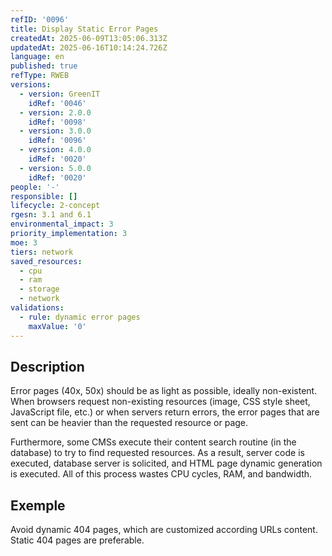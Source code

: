 ```yaml
---
refID: '0096'
title: Display Static Error Pages
createdAt: 2025-06-09T13:05:06.313Z
updatedAt: 2025-06-16T10:14:24.726Z
language: en
published: true
refType: RWEB
versions:
  - version: GreenIT
    idRef: '0046'
  - version: 2.0.0
    idRef: '0098'
  - version: 3.0.0
    idRef: '0096'
  - version: 4.0.0
    idRef: '0020'
  - version: 5.0.0
    idRef: '0020'
people: '-'
responsible: []
lifecycle: 2-concept
rgesn: 3.1 and 6.1
environmental_impact: 3
priority_implementation: 3
moe: 3
tiers: network
saved_resources:
  - cpu
  - ram
  - storage
  - network
validations:
  - rule: dynamic error pages
    maxValue: '0'
---
```


## Description

Error pages (40x, 50x) should be as light as possible, ideally non-existent. When browsers request non-existing resources (image, CSS style sheet, JavaScript file, etc.) or when servers return errors, the error pages that are sent can be heavier than the requested resource or page.

Furthermore, some CMSs execute their content search routine (in the database) to try to find requested resources. As a result, server code is executed, database server is solicited, and HTML page dynamic generation is executed. All of this process wastes CPU cycles, RAM, and bandwidth.

## Exemple

Avoid dynamic 404 pages, which are customized according URLs content. Static 404 pages are preferable.
